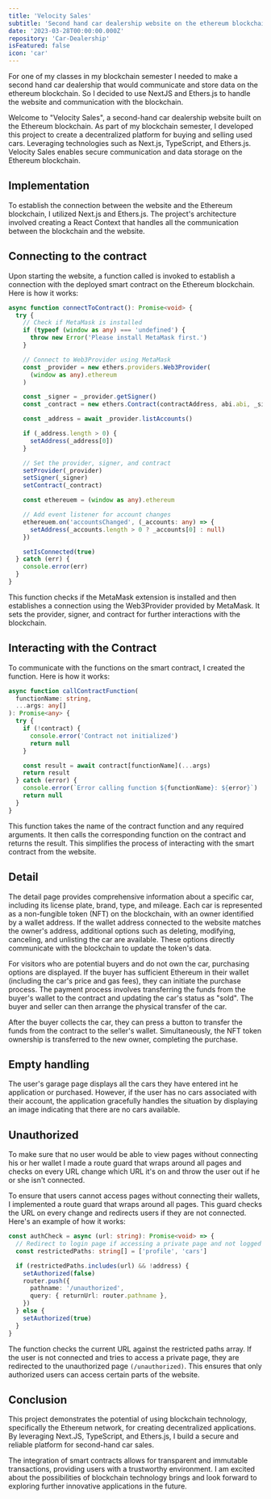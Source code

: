 ```yaml
---
title: 'Velocity Sales'
subtitle: 'Second hand car dealership website on the ethereum blockchain'
date: '2023-03-28T00:00:00.000Z'
repository: 'Car-Dealership'
isFeatured: false
icon: 'car'
---
```


For one of my classes in my blockchain semester I needed to make a second hand car dealership that would communicate and store data on the ethereum blockchain. So I decided to use NextJS and Ethers.js to handle the website and communication with the blockchain.

Welcome to "Velocity Sales", a second-hand car dealership website built on the Ethereum blockchain. As part of my blockchain semester, I developed this project to create a decentralized platform for buying and selling used cars. Leveraging technologies such as Next.js, TypeScript, and Ethers.js. Velocity Sales enables secure communication and data storage on the Ethereum blockchain.

<ImageComponent
  src="/posts/velocity-sales/cover.png"
  alt="The home page of velocity sales"
/>

## Implementation

To establish the connection between the website and the Ethereum blockchain, I utilized Next.js and Ethers.js. The project's architecture involved creating a React Context that handles all the communication between the blockchain and the website.

## Connecting to the contract

Upon starting the website, a function called <InlineCodeComponent text='connectToContract' /> is invoked to establish a connection with the deployed smart contract on the Ethereum blockchain. Here is how it works:

```typescript
async function connectToContract(): Promise<void> {
  try {
    // Check if MetaMask is installed
    if (typeof (window as any) === 'undefined') {
      throw new Error('Please install MetaMask first.')
    }

    // Connect to Web3Provider using MetaMask
    const _provider = new ethers.providers.Web3Provider(
      (window as any).ethereum
    )

    const _signer = _provider.getSigner()
    const _contract = new ethers.Contract(contractAddress, abi.abi, _signer)

    const _address = await _provider.listAccounts()

    if (_address.length > 0) {
      setAddress(_address[0])
    }

    // Set the provider, signer, and contract
    setProvider(_provider)
    setSigner(_signer)
    setContract(_contract)

    const ethereuem = (window as any).ethereum

    // Add event listener for account changes
    ethereuem.on('accountsChanged', (_accounts: any) => {
      setAddress(_accounts.length > 0 ? _accounts[0] : null)
    })

    setIsConnected(true)
  } catch (err) {
    console.error(err)
  }
}
```

This function checks if the MetaMask extension is installed and then establishes a connection using the Web3Provider provided by MetaMask. It sets the provider, signer, and contract for further interactions with the blockchain.

## Interacting with the Contract

To communicate with the functions on the smart contract, I created the <InlineCodeComponent text="callContractFunction" /> function. Here is how it works:

```typescript
async function callContractFunction(
  functionName: string,
  ...args: any[]
): Promise<any> {
  try {
    if (!contract) {
      console.error('Contract not initialized')
      return null
    }

    const result = await contract[functionName](...args)
    return result
  } catch (error) {
    console.error(`Error calling function ${functionName}: ${error}`)
    return null
  }
}
```

This function takes the name of the contract function and any required arguments. It then calls the corresponding function on the contract and returns the result. This simplifies the process of interacting with the smart contract from the website.

## Detail

<ImageComponent
  src="/posts/velocity-sales/detail.png"
  alt="Detail page of a car"
/>

The detail page provides comprehensive information about a specific car, including its license plate, brand, type, and mileage. Each car is represented as a non-fungible token (NFT) on the blockchain, with an owner identified by a wallet address. If the wallet address connected to the website matches the owner's address, additional options such as deleting, modifying, canceling, and unlisting the car are available. These options directly communicate with the blockchain to update the token's data.

For visitors who are potential buyers and do not own the car, purchasing options are displayed. If the buyer has sufficient Ethereum in their wallet (including the car's price and gas fees), they can initiate the purchase process. The payment process involves transferring the funds from the buyer's wallet to the contract and updating the car's status as "sold". The buyer and seller can then arrange the physical transfer of the car.

After the buyer collects the car, they can press a button to transfer the funds from the contract to the seller's wallet. Simultaneously, the NFT token ownership is transferred to the new owner, completing the purchase.

## Empty handling

<ImageComponent
  src="/posts/velocity-sales/empty.png"
  alt="Your garage which is empty"
/>

The user's garage page displays all the cars they have entered int he application or purchased. However, if the user has no cars associated with their account, the application gracefully handles the situation by displaying an image indicating that there are no cars available.

## Unauthorized

<ImageComponent
  src="/posts/velocity-sales/unauthorized.png"
  alt="The user isn't authorized to view this page"
/>

To make sure that no user would be able to view pages without connecting his or her wallet I made a route guard that wraps around all pages and checks on every URL change which URL it's on and throw the user out if he or she isn't connected.

To ensure that users cannot access pages without connecting their wallets, I implemented a route guard that wraps around all pages. This guard checks the URL on every change and redirects users if they are not connected. Here's an example of how it works:

```typescript
const authCheck = async (url: string): Promise<void> => {
  // Redirect to login page if accessing a private page and not logged in
  const restrictedPaths: string[] = ['profile', 'cars']

  if (restrictedPaths.includes(url) && !address) {
    setAuthorized(false)
    router.push({
      pathname: '/unauthorized',
      query: { returnUrl: router.pathname },
    })
  } else {
    setAuthorized(true)
  }
}
```

The function checks the current URL against the restricted paths array. If the user is not connected and tries to access a private page, they are redirected to the unauthorized page `(/unauthorized)`. This ensures that only authorized users can access certain parts of the website.

## Conclusion

This project demonstrates the potential of using blockchain technology, specifically the Ethereum network, for creating decentralized applications. By leveraging Next.JS, TypeScript, and Ethers.js, I build a secure and reliable platform for second-hand car sales.

The integration of smart contracts allows for transparent and immutable transactions, providing users with a trustworthy environment. I am excited about the possibilities of blockchain technology brings and look forward to exploring further innovative applications in the future.
